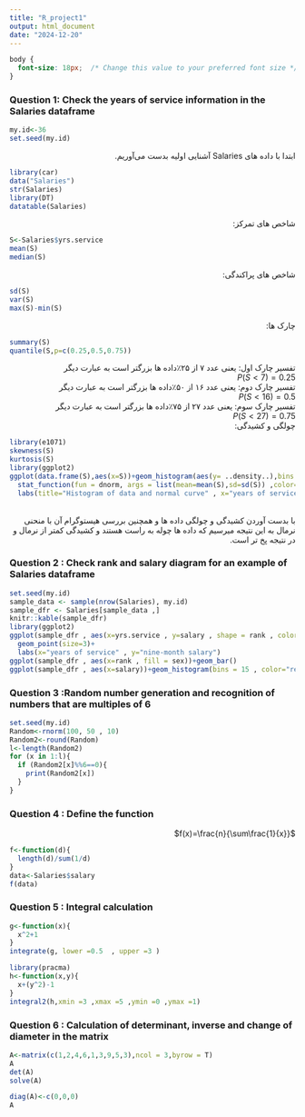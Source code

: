 ```yaml
---
title: "R_project1"
output: html_document
date: "2024-12-20"
---
```

```css
body {  
  font-size: 18px;  /* Change this value to your preferred font size */  
}  
```
<style>
p { direction:rtl;}
</style>

### Question 1: Check the years of service information in the Salaries dataframe
```r
my.id<-36
set.seed(my.id)
```

ابتدا با داده های Salaries آشنایی اولیه بدست می‌آوریم.
```r
library(car)
data("Salaries")
str(Salaries)
library(DT)
datatable(Salaries)
```

شاخص های تمرکز:

```r
S<-Salaries$yrs.service
mean(S)
median(S)
```

شاخص های پراکندگی:

```r
sd(S)
var(S)
max(S)-min(S)
```
چارک ها:
```r
summary(S)
quantile(S,p=c(0.25,0.5,0.75))
```
تفسیر چارک اول:
یعنی عدد ۷ از ۲۵٪داده ها بزرگتر است به عبارت دیگر\n\
$P(S<7)=0.25$\n\
تفسیر چارک دوم:
یعنی عدد ۱۶ از ۵۰٪داده ها بزرگتر است به عبارت دیگر\n\
$P(S<16)=0.5$\n\
تفسیر چارک سوم:
یعنی عدد ۲۷ از ۷۵٪داده ها بزرگتر است به عبارت دیگر\n\
$P(S<27)=0.75$\n\
چولگی و کشیدگی:
```r
library(e1071)
skewness(S) 
kurtosis(S)
library(ggplot2)
ggplot(data.frame(S),aes(x=S))+geom_histogram(aes(y= ..density..),bins = 20, fill = "blue", alpha=0.5)+
  stat_function(fun = dnorm, args = list(mean=mean(S),sd=sd(S)) ,color="red", size=1)+
  labs(title="Histogram of data and normal curve" , x="years of service")

```
\n\
با بدست آوردن کشیدگی و چولگی داده ها و همچنین بررسی هیستوگرام آن با منحنی نرمال به این نتیجه میرسیم که داده ها چوله به راست هستند و کشیدگی کمتر از نرمال و در نتیجه پخ تر است. \n\

### Question 2 : Check rank and salary diagram for an example of Salaries dataframe
```r
set.seed(my.id) 
sample_data <- sample(nrow(Salaries), my.id)  
sample_dfr <- Salaries[sample_data ,]  
knitr::kable(sample_dfr)
library(ggplot2)
ggplot(sample_dfr , aes(x=yrs.service , y=salary , shape = rank , color=rank))+ 
  geom_point(size=3)+
  labs(x="years of service" , y="nine-month salary")
ggplot(sample_dfr , aes(x=rank , fill = sex))+geom_bar()
ggplot(sample_dfr , aes(x=salary))+geom_histogram(bins = 15 , color="red")


```

### Question 3 :Random number generation and recognition of numbers that are multiples of 6

```r
set.seed(my.id)
Random<-rnorm(100, 50 , 10)
Random2<-round(Random)
l<-length(Random2)
for (x in 1:l){
  if (Random2[x]%%6==0){
    print(Random2[x])
  }
}

```

### Question 4 : Define the function

$f(x)=\frac{n}{\sum\frac{1}{x}}$
```r
f<-function(d){
  length(d)/sum(1/d)
}
data<-Salaries$salary
f(data)
```

### Question 5 : Integral calculation

```r
g<-function(x){
  x^2+1
}
integrate(g, lower =0.5  , upper =3 )

library(pracma)
h<-function(x,y){
  x+(y^2)-1
}
integral2(h,xmin =3 ,xmax =5 ,ymin =0 ,ymax =1)
```

### Question 6 : Calculation of determinant, inverse and change of diameter in the matrix

```r
A<-matrix(c(1,2,4,6,1,3,9,5,3),ncol = 3,byrow = T)
A
det(A)
solve(A)
```
```r
diag(A)<-c(0,0,0)
A
```


